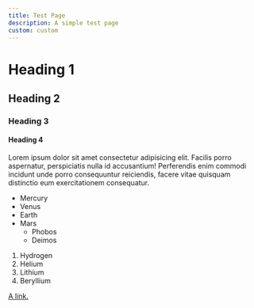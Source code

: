 ```yaml
---
title: Test Page
description: A simple test page
custom: custom
---
```


# Heading 1

## Heading 2

### Heading 3

#### Heading 4

Lorem ipsum dolor sit amet consectetur adipisicing elit. Facilis porro aspernatur, perspiciatis nulla id accusantium! Perferendis enim commodi incidunt unde porro consequuntur reiciendis, facere vitae quisquam distinctio eum exercitationem consequatur.

* Mercury
* Venus
* Earth
* Mars
  * Phobos
  * Deimos

1. Hydrogen
2. Helium
3. Lithium
4. Beryllium

[A link.](/)
